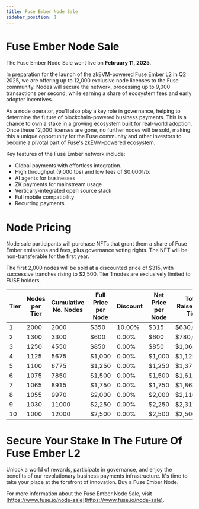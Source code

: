 ```yaml
---
title: Fuse Ember Node Sale
sidebar_position: 1
---
```


# Fuse Ember Node Sale

The Fuse Ember Node Sale went live on **February 11, 2025**.

In preparation for the launch of the zkEVM-powered Fuse Ember L2 in Q2 2025, we are offering up to 12,000 exclusive node licenses to the Fuse community. Nodes will secure the network, processing up to 9,000 transactions per second, while earning a share of ecosystem fees and early adopter incentives. 

As a node operator, you'll also play a key role in governance, helping to determine the future of blockchain-powered business payments. This is a chance to own a stake in a growing ecosystem built for real-world adoption. Once these 12,000 licenses are gone, no further nodes will be sold, making this a unique opportunity for the Fuse community and other investors to become a pivotal part of Fuse's zkEVM-powered ecosystem.

Key features of the Fuse Ember network include:

* Global payments with effortless integration.
* High throughput (9,000 tps) and low fees of $0.0001/tx
* AI agents for businesses
* ZK payments for mainstream usage
* Vertically-integrated open source stack
* Full mobile compatibility
* Recurring payments


# Node Pricing

Node sale participants will purchase NFTs that grant them a share of Fuse Ember emissions and fees, plus governance voting rights. The NFT will be non-transferable for the first year.

The first 2,000 nodes will be sold at a discounted price of $315, with successive tranches rising to $2,500. Tier 1 nodes are exclusively limited to FUSE holders.


| **Tier** | **Nodes per Tier** | **Cumulative No. Nodes** | **Full Price per Node** | **Discount** | **Net Price per Node** | **Total Raised Per Tier** |
| -------- | ------------------ | ------------------------ | ----------------------- | ------------ | ---------------------- | ------------------------- |
| 1        | 2000               | 2000                     | $350                    | 10.00%       | $315                   | $630,000                  |
| 2        | 1300               | 3300                     | $600                    | 0.00%        | $600                   | $780,000                  |
| 3        | 1250               | 4550                     | $850                    | 0.00%        | $850                   | $1,062,500                |
| 4        | 1125               | 5675                     | $1,000                  | 0.00%        | $1,000                 | $1,125,000                |
| 5        | 1100               | 6775                     | $1,250                  | 0.00%        | $1,250                 | $1,375,000                |
| 6        | 1075               | 7850                     | $1,500                  | 0.00%        | $1,500                 | $1,612,500                |
| 7        | 1065               | 8915                     | $1,750                  | 0.00%        | $1,750                 | $1,863,750                |
| 8        | 1055               | 9970                     | $2,000                  | 0.00%        | $2,000                 | $2,110,000                |
| 9        | 1030               | 11000                    | $2,250                  | 0.00%        | $2,250                 | $2,317,500                |
| 10       | 1000               | 12000                    | $2,500                  | 0.00%        | $2,500                 | $2,500,000                |

# Secure Your Stake In The Future Of Fuse Ember L2

Unlock a world of rewards, participate in governance, and enjoy the benefits of our revolutionary business payments infrastructure. It's time to take your place at the forefront of innovation. Buy a Fuse Ember Node.

For more information about the Fuse Ember Node Sale, visit [https://www.fuse.io/node-sale](https://www.fuse.io/node-sale). 
